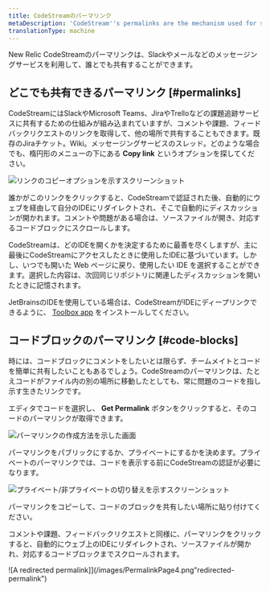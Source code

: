 ```yaml
---
title: CodeStreamのパーマリンク
metaDescription: 'CodeStream''s permalinks are the mechanism used for sharing to specific comments, issues, and feedback requests to your issue-tracking service.'
translationType: machine
---
```


New Relic CodeStreamのパーマリンクは、Slackやメールなどのメッセージングサービスを利用して、誰とでも共有することができます。

## どこでも共有できるパーマリンク [#permalinks]

CodeStreamにはSlackやMicrosoft Teams、JiraやTrelloなどの課題追跡サービスに共有するための仕組みが組み込まれていますが、コメントや課題、フィードバックリクエストのリンクを取得して、他の場所で共有することもできます。既存のJiraチケット。Wiki。メッセージングサービスのスレッド。どのような場合でも、楕円形のメニューの下にある **Copy link** というオプションを探してください。

![リンクのコピーオプションを示すスクリーンショット](/images/CodemarkMenu-CopyLink.png "コピー・リンク")

誰かがこのリンクをクリックすると、CodeStreamで認証された後、自動的にウェブを経由して自分のIDEにリダイレクトされ、そこで自動的にディスカッションが開かれます。コメントや問題がある場合は、ソースファイルが開き、対応するコードブロックにスクロールします。

CodeStreamは、どのIDEを開くかを決定するために最善を尽くしますが、主に最後にCodeStreamにアクセスしたときに使用したIDEに基づいています。しかし、いつでも開いた Web ページに戻り、使用したい IDE を選択することができます。選択した内容は、次回同じリポジトリに関連したディスカッションを開いたときに記憶されます。

JetBrainsのIDEを使用している場合は、CodeStreamがIDEにディープリンクできるように、 [Toolbox app](https://www.jetbrains.com/toolbox-app/) をインストールしてください。

## コードブロックのパーマリンク [#code-blocks]

時には、コードブロックにコメントをしたいとは限らず、チームメイトとコードを簡単に共有したいこともあるでしょう。CodeStreamのパーマリンクは、たとえコードがファイル内の別の場所に移動したとしても、常に問題のコードを指し示す生きたリンクです。

エディタでコードを選択し、 **Get Permalink** ボタンをクリックすると、そのコードのパーマリンクが取得できます。

![パーマリンクの作成方法を示した画面](/images/GetPermalink1.png "パーマリンク取得")

パーマリンクをパブリックにするか、プライベートにするかを決めます。プライベートのパーマリンクでは、コードを表示する前にCodeStreamの認証が必要になります。

![プライベート/非プライベートの切り替えを示すスクリーンショット](/images/NewPermalink2.png "プライベートトグル")

パーマリンクをコピーして、コードのブロックを共有したい場所に貼り付けてください。

コメントや課題、フィードバックリクエストと同様に、パーマリンクをクリックすると、自動的にウェブ上のIDEにリダイレクトされ、ソースファイルが開かれ、対応するコードブロックまでスクロールされます。

!\[A redirected permalink]](/images/PermalinkPage4.png"redirected-permalink")

